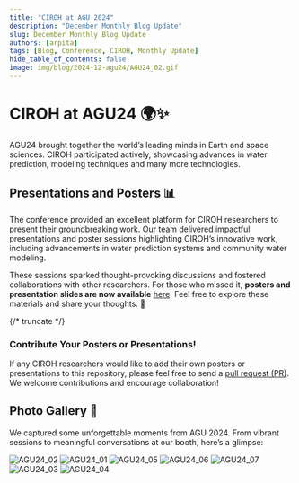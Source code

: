 ```yaml
---
title: "CIROH at AGU 2024"
description: "December Monthly Blog Update"
slug: December Monthly Blog Update
authors: [arpita]
tags: [Blog, Conference, CIROH, Monthly Update]
hide_table_of_contents: false
image: img/blog/2024-12-agu24/AGU24_02.gif
---
```


# CIROH at AGU24 🌍✨

AGU24 brought together the world’s leading minds in Earth and space sciences. CIROH participated actively, showcasing advances in water prediction, modeling techniques and many more technologies.

## **Presentations and Posters** 📊
The conference provided an excellent platform for CIROH researchers to present their groundbreaking work. Our team delivered impactful presentations and poster sessions highlighting CIROH’s innovative work, including advancements in water prediction systems 
and community water modeling.

These sessions sparked thought-provoking discussions and fostered collaborations with other researchers. For those who missed it, **posters and presentation slides are now available** [here](https://github.com/CIROH-UA/Conferences/tree/main/AGU24). Feel free to explore these materials and share your thoughts. 📝

{/* truncate */}

### Contribute Your Posters or Presentations!
If any CIROH researchers would like to add their own posters or presentations to this repository, please feel free to send a [pull request (PR)](https://github.com/CIROH-UA/Conferences/pulls). We welcome contributions and encourage collaboration!




## Photo Gallery 📸

We captured some unforgettable moments from AGU 2024. From vibrant sessions to meaningful conversations at our booth, here’s a glimpse:

![AGU24_02](/img/blog/2024-12-agu24/AGU24_02.gif  "AGU24 Images")
![AGU24_01](/img/blog/2024-12-agu24/AGU24_01.jpg  "AGU24 Images")
![AGU24_05](/img/blog/2024-12-agu24/AGU24_05.gif  "AGU24 Images")
![AGU24_06](/img/blog/2024-12-agu24/AGU24_06.jpeg  "AGU24 Images")
![AGU24_07](/img/blog/2024-12-agu24/AGU24_07.jpg  "AGU24 Images")
![AGU24_03](/img/blog/2024-12-agu24/AGU24_03.gif  "AGU24 Images")
![AGU24_04](/img/blog/2024-12-agu24/AGU24_04.gif  "AGU24 Images")
